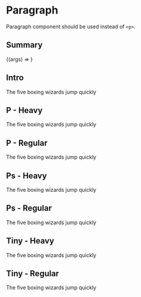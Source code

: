 
<Meta title="Globals/Paragraph" component={Paragraph} />

# Paragraph

Paragraph component should be used instead of `<p>`.

## Summary

<Canvas>
  <Story
    name="Explorer"
    args={{
      variant: ParagraphVariant.Regular,
      children: 'The wizard quickly jinxed the gnomes before they vaporized'
    }}
  >
   {(args) => <Paragraph { ...args } />}
  </Story>
</Canvas>

<ArgsTable of={Paragraph} />

## Intro

<Canvas>
  <Story name="Intro">
    <Paragraph 
      variant={ParagraphVariant.Intro}
    >
      The five boxing wizards jump quickly
    </Paragraph>
  </Story>
</Canvas>

## P - Heavy

<Canvas>
  <Story name="P - Heavy">
    <Paragraph 
      variant={ParagraphVariant.Heavy}
    >
      The five boxing wizards jump quickly
    </Paragraph>
  </Story>
</Canvas>

## P - Regular

<Canvas>
  <Story name="P - Regular">
    <Paragraph 
      variant={ParagraphVariant.Regular}
    >
      The five boxing wizards jump quickly
    </Paragraph>
  </Story>
</Canvas>

## Ps - Heavy

<Canvas>
  <Story name="Ps - Heavy">
    <Paragraph 
      variant={ParagraphVariant.HeavySmall}
    >
      The five boxing wizards jump quickly
    </Paragraph>
  </Story>
</Canvas>

## Ps - Regular

<Canvas>
  <Story name="Ps - Regular">
    <Paragraph 
      variant={ParagraphVariant.RegularSmall}
    >
      The five boxing wizards jump quickly
    </Paragraph>
  </Story>
</Canvas>

## Tiny - Heavy

<Canvas>
  <Story name="Tiny - Heavy">
    <Paragraph 
      variant={ParagraphVariant.HeavyTiny}
    >
      The five boxing wizards jump quickly
    </Paragraph>
  </Story>
</Canvas>

## Tiny - Regular

<Canvas>
  <Story name="Tiny - Regular">
    <Paragraph 
      variant={ParagraphVariant.RegularTiny}
    >
      The five boxing wizards jump quickly
    </Paragraph>
  </Story>
</Canvas>

